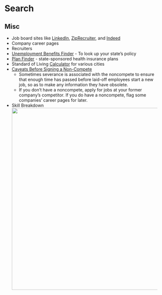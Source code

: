# Search {#sec-job-search .unnumbered}

## Misc {#sec-job-search-misc .unnumbered}

-   Job board sites like [LinkedIn](https://www.linkedin.com/), [ZipRecruiter](https://www.ziprecruiter.com/), and [Indeed](https://www.indeed.com/)
-   Company career pages
-   Recruiters
-   [Unemployment Benefits Finder](https://www.careeronestop.org/LocalHelp/UnemploymentBenefits/find-unemployment-benefits.aspx) - To look up your state's policy
-   [Plan Finder](https://finder.healthcare.gov/) - state-sponsored health insurance plans
-   Standard of Living [Calculator](https://www.nerdwallet.com/cost-of-living-calculator) for various cities
-   [Caveats Before Signing a Non-Compete](https://www.investopedia.com/articles/personal-finance/070114/caution-noncompete-contract.asp)
    -   Sometimes severance is associated with the noncompete to ensure that enough time has passed before laid-off employees start a new job, so as to make any information they have obsolete.
    -   If you don't have a noncompete, apply for jobs at your former company's competitor. If you do have a noncompete, flag some companies' career pages for later.
-   Skill Breakdown\
    ![](_resources/job-search.resources/skill-breakdown-1.jpg){.lightbox width="598"}
